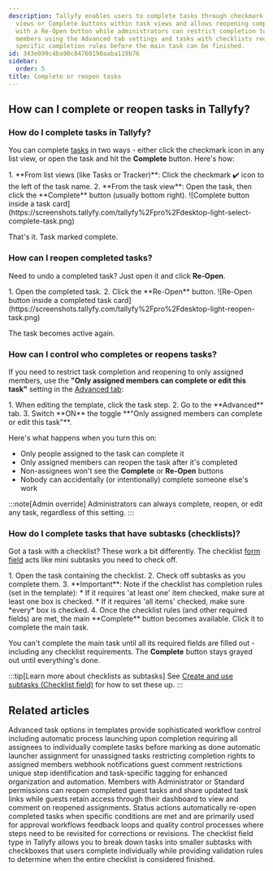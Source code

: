 ```yaml
---
description: Tallyfy enables users to complete tasks through checkmark icons in list
  views or Complete buttons within task views and allows reopening completed tasks
  with a Re-Open button while administrators can restrict completion to only assigned
  members using the Advanced tab settings and tasks with checklists require meeting
  specific completion rules before the main task can be finished.
id: 343e099c4ba90c84760190aaba119b76
sidebar:
  order: 5
title: Complete or reopen tasks
---
```



## How can I complete or reopen tasks in Tallyfy?

### How do I complete tasks in Tallyfy?

You can complete [tasks](/products/pro/tracking-and-tasks/tasks/) in two ways - either click the checkmark icon in any list view, or open the task and hit the **Complete** button. Here's how:

<Steps>
1. **From list views (like Tasks or Tracker)**: Click the checkmark ✔️ icon to the left of the task name.
2. **From the task view**: Open the task, then click the **Complete** button (usually bottom right).
   ![Complete button inside a task card](https://screenshots.tallyfy.com/tallyfy%2Fpro%2Fdesktop-light-select-complete-task.png)
</Steps>

That's it. Task marked complete.

### How can I reopen completed tasks?

Need to undo a completed task? Just open it and click **Re-Open**. 

<Steps>
1. Open the completed task.
2. Click the **Re-Open** button.
   ![Re-Open button inside a completed task card](https://screenshots.tallyfy.com/tallyfy%2Fpro%2Fdesktop-light-reopen-task.png)
</Steps>

The task becomes active again.

### How can I control who completes or reopens tasks?

If you need to restrict task completion and reopening to only assigned members, use the **"Only assigned members can complete or edit this task"** setting in the [Advanced tab](/products/pro/tracking-and-tasks/tasks/how-can-i-utilize-tallyfys-advanced-tab-features/):

<Steps>
1. When editing the template, click the task step.
2. Go to the **Advanced** tab.
3. Switch **ON** the toggle **"Only assigned members can complete or edit this task"**.
</Steps>

Here's what happens when you turn this on:
* Only people assigned to the task can complete it
* Only assigned members can reopen the task after it's completed
* Non-assignees won't see the **Complete** or **Re-Open** buttons
* Nobody can accidentally (or intentionally) complete someone else's work

:::note[Admin override]
Administrators can always complete, reopen, or edit any task, regardless of this setting.
:::

### How do I complete tasks that have subtasks (checklists)?

Got a task with a checklist? These work a bit differently. The checklist [form field](/products/pro/tracking-and-tasks/tasks/what-are-form-fields-in-tallyfy/) acts like mini subtasks you need to check off.

<Steps>
1. Open the task containing the checklist.
2. Check off subtasks as you complete them.
3. **Important**: Note if the checklist has completion rules (set in the template):
    * If it requires 'at least one' item checked, make sure at least one box is checked.
    * If it requires 'all items' checked, make sure *every* box is checked.
4. Once the checklist rules (and other required fields) are met, the main **Complete** button becomes available. Click it to complete the main task.
</Steps>

You can't complete the main task until all its required fields are filled out - including any checklist requirements. The **Complete** button stays grayed out until everything's done.

:::tip[Learn more about checklists as subtasks]
See [Create and use subtasks (Checklist field)](/products/pro/tracking-and-tasks/tasks/how-to-create-and-use-subtasks/) for how to set these up.
:::


## Related articles
<CardGrid>
<LinkTitleCard header="<b>Tasks > Advanced tab</b>" href="/products/pro/tracking-and-tasks/tasks/how-can-i-utilize-tallyfys-advanced-tab-features/" > Advanced task options in templates provide sophisticated workflow control including automatic process launching upon completion requiring all assignees to individually complete tasks before marking as done automatic launcher assignment for unassigned tasks restricting completion rights to assigned members webhook notifications guest comment restrictions unique step identification and task-specific tagging for enhanced organization and automation. </LinkTitleCard>
<LinkTitleCard header="<b>Guests > Re-open tasks as a guest</b>" href="/products/pro/documenting/guests/how-can-i-re-open-a-completed-guest-task/" > Members with Administrator or Standard permissions can reopen completed guest tasks and share updated task links while guests retain access through their dashboard to view and comment on reopened assignments. </LinkTitleCard>
<LinkTitleCard header="<b>Actions > Automate changing the status of tasks</b>" href="/products/pro/documenting/templates/automations/actions/status-actions/" > Status actions automatically re-open completed tasks when specific conditions are met and are primarily used for approval workflows feedback loops and quality control processes where steps need to be revisited for corrections or revisions. </LinkTitleCard>
<LinkTitleCard header="<b>Tasks > Create and use subtasks</b>" href="/products/pro/tracking-and-tasks/tasks/how-to-create-and-use-subtasks/" > The checklist field type in Tallyfy allows you to break down tasks into smaller subtasks with checkboxes that users complete individually while providing validation rules to determine when the entire checklist is considered finished. </LinkTitleCard>
</CardGrid>